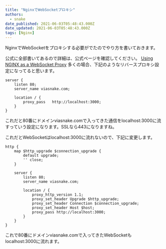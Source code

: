 ```yaml
---
title: "NginxでWebSocketプロキシ"
authors:
  - snake
date_published: 2021-06-03T05:48:43.000Z
date_updated: 2021-06-03T05:48:43.000Z
tags: [Nginx]
---
```


NginxでWebSocketをプロキシする必要がでたのでやり方を書いておきます。

公式に全部書いてあるので詳細は、公式ページを確認してください。
[Using NGINX as a WebSocket Proxy](https://www.nginx.com/blog/websocket-nginx/)
多くの場合、下記のようなリバースプロキシ設定になってると思います。

```
server {
    listen 80;
    server_name viasnake.com;

    location / {
        proxy_pass   http://localhost:3000;
    }
}
```

これだと80番にドメインviasnake.comで入ってきた通信をlocalhost:3000に流すっていう設定になります。SSLなら443になりますね。

これだとWebSocketはlocalhost:3000に流れないので、下記に変更します。

```
http {
    map $http_upgrade $connection_upgrade {
        default upgrade;
        '' close;
    }

    server {
        listen 80;
        server_name viasnake.com;
        
        location / {
            proxy_http_version 1.1;
            proxy_set_header Upgrade $http_upgrade;
            proxy_set_header Connection $connection_upgrade;
            proxy_set_header Host $host;
            proxy_pass http://localhost:3000;
        }
    }
}
```

これで80番にドメインviasnake.comで入ってきたWebSocketもlocalhost:3000に流れます。
